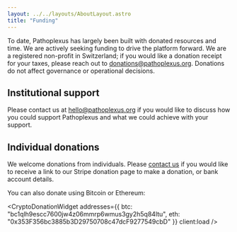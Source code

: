 ```yaml
---
layout: ../../layouts/AboutLayout.astro
title: "Funding"
---
```



To date, Pathoplexus has largely been built with donated resources and time. We are actively seeking funding to drive the platform forward. We are a registered non-profit in Switzerland; if you would like a donation receipt for your taxes, please reach out to donations@pathoplexus.org. Donations do not affect governance or operational decisions.

## Institutional support
Please contact us at hello@pathoplexus.org if you would like to discuss how you could support Pathoplexus and what we could achieve with your support.

## Individual donations
We welcome donations from individuals. Please <a href="mailto:donations@pathoplexus.org">contact us</a> if you would like to receive a link to our Stripe donation page to make a donation, or bank account details.

You can also donate using Bitcoin or Ethereum:


<CryptoDonationWidget 
  addresses={{
    btc: "bc1qlh9escc7600jw4z06mmrp6wmus3gy2h5q84ltu",
    eth: "0x353F356bc3885b3D29750708c47dcF9277549cbD"
  }}
  client:load
/>

